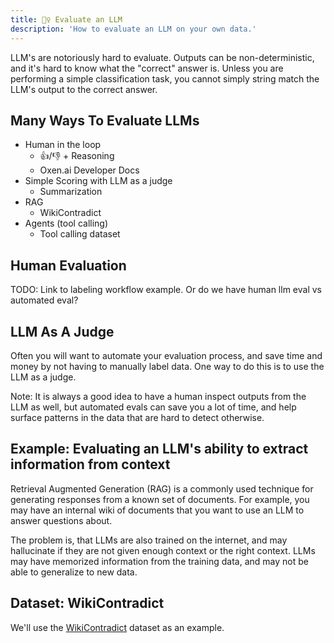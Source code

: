 ```yaml
---
title: 🕵️‍♀️ Evaluate an LLM
description: 'How to evaluate an LLM on your own data.'
---
```


LLM's are notoriously hard to evaluate. Outputs can be non-deterministic, and it's hard to know what the "correct" answer is. Unless you are performing a simple classification task, you cannot simply string match the LLM's output to the correct answer.

## Many Ways To Evaluate LLMs

* Human in the loop
  * 👍/👎 + Reasoning
  * Oxen.ai Developer Docs
* Simple Scoring with LLM as a judge
  * Summarization
* RAG
  * WikiContradict
* Agents (tool calling)
  * Tool calling dataset

## Human Evaluation

TODO: Link to labeling workflow example. Or do we have human llm eval vs automated eval?

## LLM As A Judge

Often you will want to automate your evaluation process, and save time and money by not having to manually label data. One way to do this is to use the LLM as a judge.

Note: It is always a good idea to have a human inspect outputs from the LLM as well, but automated evals can save you a lot of time, and help surface patterns in the data that are hard to detect otherwise.

## Example: Evaluating an LLM's ability to extract information from context

Retrieval Augmented Generation (RAG) is a commonly used technique for generating responses from a known set of documents. For example, you may have an internal wiki of documents that you want to use an LLM to answer questions about.

The problem is, that LLMs are also trained on the internet, and may hallucinate if they are not given enough context or the right context. LLMs may have memorized information from the training data, and may not be able to generalize to new data.

## Dataset: WikiContradict

We'll use the [WikiContradict](https://huggingface.co/datasets/wiki-contradiction-headlines) dataset as an example.